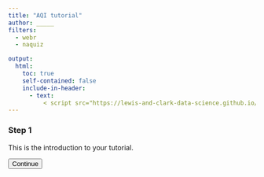```yaml
---
title: "AQI tutorial"
author: _____
filters: 
  - webr
  - naquiz

output: 
  html: 
    toc: true
    self-contained: false
    include-in-header: 
      - text: 
          < script src="https://lewis-and-clark-data-science.github.io/6-12-Data-Science-Resources/js/js3.js"><script>
---
```


<div class="tutorial-part" style="display: block;">


### Step 1

This is the introduction to your tutorial.


<button id="continue-button" class="btn btn-primary float-start me-2">Continue</button>
</div>

<div class="tutorial-part" style="display: none;">

### Step 2: Next Part

This is the next part of your tutorial.

<button id="continue-button" class="btn btn-primary float-start me-2">Continue</button>
</div>

<div class="tutorial-part" style="display: none;">


### Step 3: Final Part

This is the final part of your tutorial.